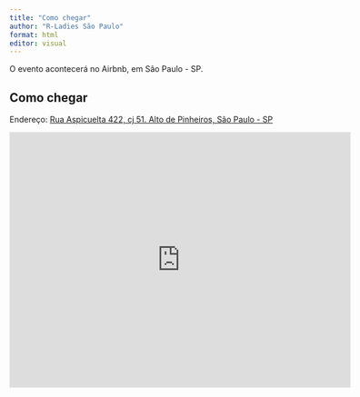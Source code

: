 ```yaml
---
title: "Como chegar"
author: "R-Ladies São Paulo"
format: html
editor: visual
---
```


O evento acontecerá no Airbnb, em São Paulo - SP.

## Como chegar

Endereço: [Rua Aspicuelta 422, cj 51. Alto de Pinheiros, São Paulo - SP](https://maps.app.goo.gl/koZ4kZUd1t536XVU6)

<center>


<iframe src="https://www.google.com/maps/embed?pb=!1m18!1m12!1m3!1d3657.308552274317!2d-46.6894931!3d-23.5573593!2m3!1f0!2f0!3f0!3m2!1i1024!2i768!4f13.1!3m3!1m2!1s0x94ce5797fbf1e0a7%3A0x88c00e292adb5efb!2sR.%20Aspicuelta%2C%20422%20-%20Alto%20de%20Pinheiros%2C%20S%C3%A3o%20Paulo%20-%20SP%2C%2005433-010!5e0!3m2!1sen!2sbr!4v1699924742027!5m2!1sen!2sbr" width="600" height="450" style="border:0;" allowfullscreen="" loading="lazy" referrerpolicy="no-referrer-when-downgrade"></iframe>

</iframe>

</center>

